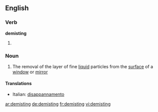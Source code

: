 ==English==

===Verb===
'''demisting'''

# {{present participle of|[[demist]]}}

===Noun===
{{en-noun|-}}

# The removal of the layer of fine [[liquid]] particles from the [[surface]] of a [[window]] or [[mirror]]

====Translations====
{{trans-top}}
* Italian: [[disappannamento]] {{m}}
{{trans-mid}}
{{trans-bottom}}

[[ar:demisting]]
[[de:demisting]]
[[fr:demisting]]
[[vi:demisting]]